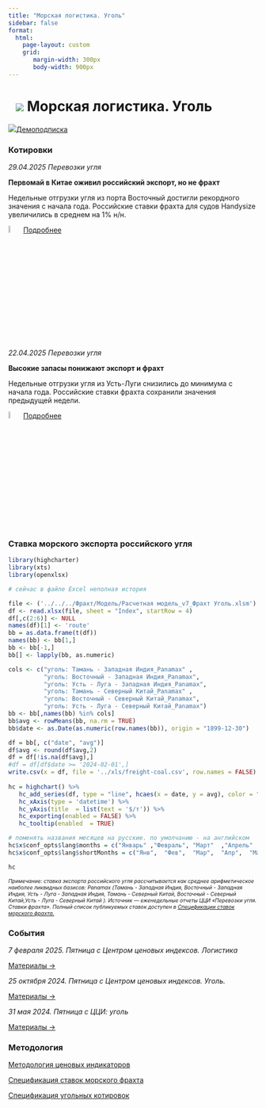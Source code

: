 ```yaml
---
title: "Морская логистика. Уголь"
sidebar: false
format: 
  html:
    page-layout: custom
    grid:
       margin-width: 300px
       body-width: 900px
---
```


# ![](../images/icon-ship.svg) Морская логистика. Уголь {.my-custom-class style="margin-left:3%;"}

![](../images/icon-subscription.svg)[Демоподписка](../demo-subscription.qmd)

::::: {.grid style="margin-left:0%"}
::: {.g-col-12 .g-col-sm-12 .g-col-xs-12 .g-col-xl-6 .g-col-md-6 .g-col-lg-6}
### Котировки

*29.04.2025 Перевозки угля*

**Первомай в Китае оживил российский экспорт, но не фрахт **

Недельные отгрузки угля из порта Восточный достигли рекордного значения с начала года. Российские ставки фрахта для судов Handysize увеличились в среднем на 1% н/н.
 

![](../images/icon-locker.svg){width="6%"}[Подробнее](../demo-subscription.qmd)

*22.04.2025 Перевозки угля*

**Высокие запасы понижают экспорт и фрахт**

Недельные отгрузки угля из Усть-Луги снизились до минимума с начала года. Российские ставки фрахта сохранили значения предыдущей недели. 

![](../images/icon-locker.svg){width="6%"}[Подробнее](../demo-subscription.qmd)

:::

::: {.g-col-12 .g-col-sm-12 .g-col-xs-12 .g-col-xl-6 .g-col-md-6 .g-col-lg-6}
### Ставка морского экспорта российского угля

```r

library(highcharter)
library(xts)
library(openxlsx)

# сейчас в файле Excel неполная история 

file <- ('../../../Фрахт/Модель/Расчетная модель_v7_Фрахт Уголь.xlsm')
df <- read.xlsx(file, sheet = "Index", startRow = 4)
df[,c(2:6)] <- NULL
names(df)[1] <- 'route'
bb = as.data.frame(t(df))
names(bb) <- bb[1,]
bb <- bb[-1,]
bb[] <- lapply(bb, as.numeric)

cols <- c("уголь: Тамань - Западная Индия_Panamax" , 
          "уголь: Восточный - Западная Индия_Panamax",  
          "уголь: Усть - Луга - Западная Индия_Panamax", 
          "уголь: Тамань - Северный Китай_Panamax" , 
          "уголь: Восточный - Северный Китай_Panamax",  
          "уголь: Усть - Луга - Северный Китай_Panamax")
bb <- bb[,names(bb) %in% cols]
bb$avg <- rowMeans(bb, na.rm = TRUE)
bb$date <- as.Date(as.numeric(row.names(bb)), origin = "1899-12-30")

df = bb[, c("date", "avg")]
df$avg <- round(df$avg,2)
df = df[!is.na(df$avg),]
#df = df[df$date >= '2024-02-01',]
write.csv(x = df, file = '../xls/freight-coal.csv', row.names = FALSE)
 
hc = highchart() %>%
   hc_add_series(df, type = "line", hcaes(x = date, y = avg), color = "#1A4AFC", name = "Фрахт российского угля", marker = list(enabled = FALSE)) %>%
   hc_xAxis(type = 'datetime') %>%
   hc_yAxis(title  = list(text = '$/т')) %>%
   hc_exporting(enabled = FALSE) %>%
   hc_tooltip(enabled  = TRUE)

# поменять названия месяцев на русские. по умолчанию - на английском
hc$x$conf_opts$lang$months = c("Январь"	,"Февраль",	"Март"	,"Апрель"	,"Май",	"Июнь", "Июль",	"Август",	"Сентябрь",	"Октябрь",	"Ноябрь",	"Декабрь")
hc$x$conf_opts$lang$shortMonths = c("Янв", 	"Фев",	"Мар",	"Апр",	"Май",	"Июн",	"Июл",	"Авг",	"Сен",	"Окт",	"Ноя",	"Дек")

hc

```

[*Примечание: ставка экспорта российского угля рассчитывается как среднее арифметическое наиболее ликвидных базисов: Panamax (Тамань - Западная Индия, Восточный - Западная Индия, Усть - Луга - Западная Индия, Тамань - Северный Китай, Восточный - Северный Китай,Усть - Луга - Северный Китай ). Источник — еженедельные отчеты ЦЦИ «Перевозки угля. Ставки фрахта». Полный список публикуемых ставок доступен в [Спецификации ставок морского фрахта.](../methodology/specs-freight.qmd)*]{style="font-size:0.75em"}

### События

*7 февраля 2025. Пятница с Центром ценовых индексов. Логистика*

[Материалы →](../events/2025-02-07-logistics.qmd)

*25 октября 2024. Пятница с Центром ценовых индексов. Уголь.*

[Материалы →](../events/2024-10-25-coal.qmd)

*31 мая 2024. Пятница с ЦЦИ: уголь*

[Материалы →](../events/2024-05-31-coal.qmd)
:::
:::::

::::: {.grid style="margin-left:0%"}
::: {.g-col-12 .g-col-sm-12 .g-col-xs-12 .g-col-xl-6 .g-col-md-6 .g-col-lg-6}
### Методология

[Методология ценовых индикаторов](../methodology/methodology-benchmark-pbc.qmd)

[Спецификация ставок морского фрахта](../methodology/specs-freight.qmd)

[Спецификация угольных котировок](../methodology/specs-coal.qmd)
:::

::: {.g-col-12 .g-col-sm-12 .g-col-xs-12 .g-col-xl-6 .g-col-md-6 .g-col-lg-6}
:::
:::::

